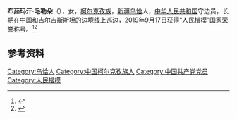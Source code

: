 '''布茹玛汗·毛勒朵'''（{{bd|1942年|6月|}}），女，[[柯尔克孜族|柯尔克孜族]]，[[新疆|新疆]][[乌恰县|乌恰]]人，[[中华人民共和国|中华人民共和国]]守边员，长期在中国和吉尔吉斯斯坦的边境线上巡边，2019年9月17日获得“人民楷模”[[国家荣誉称号|国家荣誉称号]]。<ref>{{Cite web|title=布茹玛汗·毛勒朵：把我的中国心刻在边境上|url=http://news.cctv.com/2019/09/27/ARTIRYMFDHF1AgzzUtlTw9fU190927.shtml|accessdate=2020-08-11|work=央视网|archiveurl=https://web.archive.org/web/20191114221518/http://news.cctv.com/2019/09/27/ARTIRYMFDHF1AgzzUtlTw9fU190927.shtml|archivedate=2019-11-14|dead-url=no}}</ref><ref>{{Cite web|title=中国，一生的守护——记“人民楷模”国家荣誉称号获得者布茹玛汗·毛勒朵|url=http://www.xinhuanet.com/politics/2019-10/03/c_1125070561.htm|accessdate=2020-08-11|work=新华网|archiveurl=https://web.archive.org/web/20191004032145/http://www.xinhuanet.com/politics/2019-10/03/c_1125070561.htm|archivedate=2019-10-04|dead-url=no}}</ref>

== 参考资料 ==
{{reflist}}

{{中国人物小作品}}
{{国家荣誉称号获得者}}

{{Authority control}}
{{DEFAULTSORT:}}
[[Category:乌恰人|Category:乌恰人]]
[[Category:中国柯尔克孜族人|Category:中国柯尔克孜族人]]
[[Category:中国共产党党员|Category:中国共产党党员]]
[[Category:人民楷模|Category:人民楷模]]